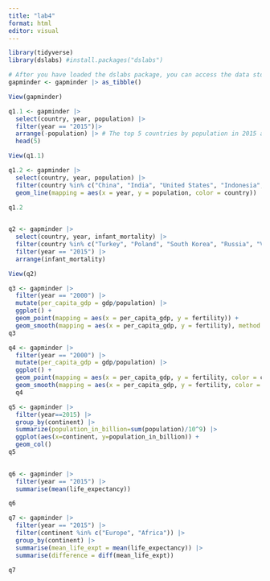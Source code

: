 ```yaml
---
title: "lab4"
format: html
editor: visual
---
```


```r
library(tidyverse)
library(dslabs) #install.packages("dslabs")

# After you have loaded the dslabs package, you can access the data stored in `gapminder`. Let's look at the top 5 lines 
gapminder <- gapminder |> as_tibble()
```

```r
View(gapminder)

q1.1 <- gapminder |> 
  select(country, year, population) |> 
  filter(year == "2015")|>
  arrange(-population) |> # The top 5 countries by population in 2015 are China, India, US, Indonesia, and Brazil
  head(5)

View(q1.1)

q1.2 <- gapminder |> 
  select(country, year, population) |> 
  filter(country %in% c("China", "India", "United States", "Indonesia", "Brazil")) |> ggplot() +
  geom_line(mapping = aes(x = year, y = population, color = country))

q1.2
  
```

```r
q2 <- gapminder |> 
  select(country, year, infant_mortality) |> 
  filter(country %in% c("Turkey", "Poland", "South Korea", "Russia", "Vietnam", "South Africa")) |> 
  filter(year == "2015") |> 
  arrange(infant_mortality)

View(q2)
```

```r
q3 <- gapminder |> 
  filter(year == "2000") |> 
  mutate(per_capita_gdp = gdp/population) |> 
  ggplot() +
  geom_point(mapping = aes(x = per_capita_gdp, y = fertility)) +
  geom_smooth(mapping = aes(x = per_capita_gdp, y = fertility), method = "lm")
q3
```

```r
q4 <- gapminder |> 
  filter(year == "2000") |> 
  mutate(per_capita_gdp = gdp/population) |> 
  ggplot() +
  geom_point(mapping = aes(x = per_capita_gdp, y = fertility, color = continent)) +
  geom_smooth(mapping = aes(x = per_capita_gdp, y = fertility, color = continent), method = "lm")
  q4
```

```r
q5 <- gapminder |> 
  filter(year==2015) |>
  group_by(continent) |>
  summarize(population_in_billion=sum(population)/10^9) |>
  ggplot(aes(x=continent, y=population_in_billion)) +
  geom_col()
q5
  
```

```r
q6 <- gapminder |> 
  filter(year == "2015") |> 
  summarise(mean(life_expectancy))

q6
```

```r
q7 <- gapminder |> 
  filter(year == "2015") |> 
  filter(continent %in% c("Europe", "Africa")) |> 
  group_by(continent) |> 
  summarise(mean_life_expt = mean(life_expectancy)) |> 
  summarise(difference = diff(mean_life_expt))

q7
  
```
